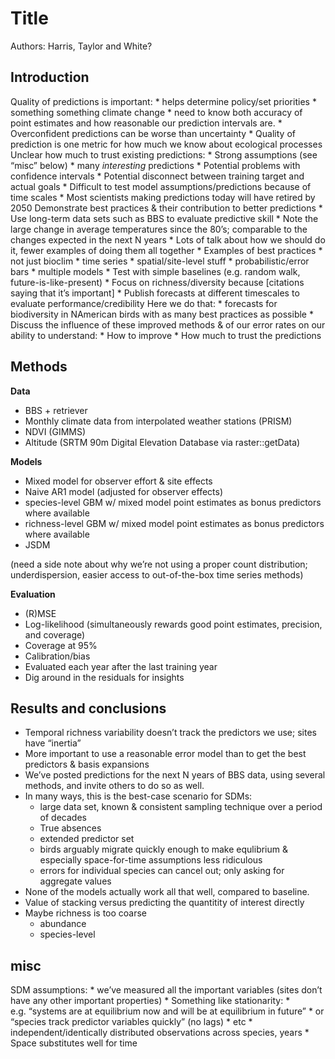 # Title

Authors: Harris, Taylor and White?

## Introduction

Quality of predictions is important:
  * helps determine policy/set priorities
  * something something climate change
  * need to know both accuracy of point estimates and how reasonable our prediction intervals are.
  * Overconfident predictions can be worse than uncertainty
  * Quality of prediction is one metric for how much we know about ecological processes
Unclear how much to trust existing predictions:
  * Strong assumptions (see "misc" below)
  * many *interesting* predictions
  * Potential problems with confidence intervals
  * Potential disconnect between training target and actual goals
  * Difficult to test model assumptions/predictions because of time scales
    * Most scientists making predictions today will have retired by 2050
Demonstrate best practices \& their contribution to better predictions
  * Use long-term data sets such as BBS to evaluate predictive skill
  * Note the large change in average temperatures since the 80's; comparable to the changes expected in the next N years
  * Lots of talk about how we should do it, fewer examples of doing them all together
  * Examples of best practices
    * not just bioclim
    * time series
    * spatial/site-level stuff
    * probabilistic/error bars
    * multiple models
    * Test with simple baselines (e.g. random walk, future-is-like-present)
  * Focus on richness/diversity because \[citations saying that it's important\]
  * Publish forecasts at different timescales to evaluate performance/credibility
Here we do that:
  * forecasts for biodiversity in NAmerican birds with as many best practices as possible
  * Discuss the influence of these improved methods \& of our error rates on our ability to understand:
    * How to improve
    * How much to trust the predictions

## Methods

**Data**

* BBS + retriever
* Monthly climate data from interpolated weather stations (PRISM)
* NDVI (GIMMS)
* Altitude (SRTM 90m Digital Elevation Database via raster::getData)

**Models**

* Mixed model for observer effort \& site effects
* Naive AR1 model (adjusted for observer effects)
* species-level GBM w/ mixed model point estimates as bonus predictors where available
* richness-level GBM w/ mixed model point estimates as bonus predictors where available
* JSDM

(need a side note about why we're not using a proper count distribution; underdispersion, easier access to out-of-the-box time series methods)

**Evaluation**

* (R)MSE
* Log-likelihood (simultaneously rewards good point estimates, precision, and coverage)
* Coverage at 95%
* Calibration/bias
* Evaluated each year after the last training year
* Dig around in the residuals for insights

## Results and conclusions

* Temporal richness variability doesn't track the predictors we use; sites have "inertia"
* More important to use a reasonable error model than to get the best predictors \& basis expansions
* We've posted predictions for the next N years of BBS data, using several methods, and invite others to do so as well.
* In many ways, this is the best-case scenario for SDMs:
  * large data set, known \& consistent sampling technique over a period of decades
  * True absences
  * extended predictor set
  * birds arguably migrate quickly enough to make equlibrium \& especially space-for-time assumptions less ridiculous
  * errors for individual species can cancel out; only asking for aggregate values
* None of the models actually work all that well, compared to baseline.
* Value of stacking versus predicting the quantitity of interest directly
* Maybe richness is too coarse
  * abundance
  * species-level

## misc

SDM assumptions:
  * we've measured all the important variables (sites don't have any other important properties)
  * Something like stationarity:
    * e.g. "systems are at equilibrium now and will be at equilibrium in future"
    * or "species track predictor variables quickly" (no lags)
    * etc
  * independent/identically distributed observations across species, years
  * Space substitutes well for time
